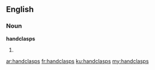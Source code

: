 ==English==
===Noun===
'''handclasps'''

#{{plural of|[[handclasp]]}}

[[ar:handclasps]]
[[fr:handclasps]]
[[ku:handclasps]]
[[my:handclasps]]